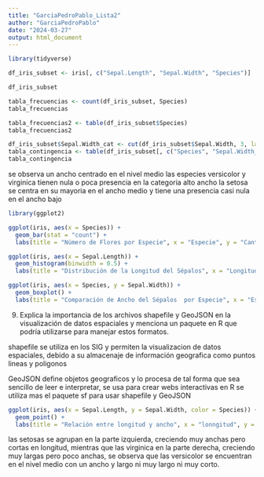 ```yaml
---
title: "GarciaPedroPablo_Lista2"
author: "GarciaPedroPablo"
date: "2024-03-27"
output: html_document
---
```


```r
library(tidyverse)
```

```r
df_iris_subset <- iris[, c("Sepal.Length", "Sepal.Width", "Species")]

df_iris_subset
```

```r

tabla_frecuencias <- count(df_iris_subset, Species)
tabla_frecuencias

```

```r
tabla_frecuencias2 <- table(df_iris_subset$Species)
tabla_frecuencias2
```

```r

df_iris_subset$Sepal.Width_cat <- cut(df_iris_subset$Sepal.Width, 3, labels = c("Bajo", "Medio", "Alto"))
tabla_contingencia <- table(df_iris_subset[, c("Species", "Sepal.Width_cat")])
tabla_contingencia

```
se observa un ancho centrado en el nivel medio 
las especies versicolor y virginica tienen nula o poca presencia en la categoria alto ancho
la setosa se centra en su mayoria en el ancho medio y tiene una presencia casi nula en el ancho bajo

```r
library(ggplot2)

ggplot(iris, aes(x = Species)) +
  geom_bar(stat = "count") +
  labs(title = "Número de Flores por Especie", x = "Especie", y = "Cantidad")

```

```r
ggplot(iris, aes(x = Sepal.Length)) +
  geom_histogram(binwidth = 0.5) +
  labs(title = "Distribución de la Longitud del Sépalos", x = "Longitud del Sépalos", y = "Frecuencia")

```

```r
ggplot(iris, aes(x = Species, y = Sepal.Width)) +
  geom_boxplot() +
  labs(title = "Comparación de Ancho del Sépalos  por Especie", x = "Especie", y = "Ancho del Sépalos")

```
9. Explica la importancia de los archivos shapefile y GeoJSON en la visualización de datos espaciales y menciona un paquete en R que podría utilizarse para manejar estos formatos.

shapefile se utiliza en los SIG y permiten la visualizacion de datos espaciales, debido a su almacenaje de información geografica como puntos lineas y poligonos

GeoJSON define objetos geograficos y lo procesa de tal forma 
que sea sencillo de leer e interpretar, se usa para crear webs interactivas
en R se utiliza mas el paquete sf para usar shapefile y GeoJSON




```r

ggplot(iris, aes(x = Sepal.Length, y = Sepal.Width, color = Species)) +
  geom_point() +
  labs(title = "Relación entre longitud y ancho", x = "lonngitud", y = "ancho")

```
las setosas se agrupan en la parte izquierda, creciendo muy anchas pero cortas en longitud, mientras que las virginica en la parte derecha, creciendo muy largas pero poco anchas, se observa que las versicolor se encuentran en el nivel medio con un ancho y largo ni muy largo ni muy corto.
```r

```


